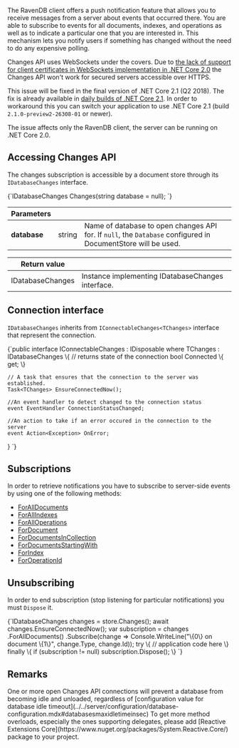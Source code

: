 
The RavenDB client offers a push notification feature that allows you to receive messages from a server about events that occurred there.
You are able to subscribe to events for all documents, indexes, and operations as well as to indicate a particular one that you are interested in. 
This mechanism lets you notify users if something has changed without the need to do any expensive polling. 

<Admonition type="danger" title="Changes API on Secured Server" id="changes-api-on-secured-server" href="#changes-api-on-secured-server">

Changes API uses WebSockets under the covers. Due to [the lack of support for client certificates in WebSockets implementation in .NET Core 2.0](https://github.com/dotnet/corefx/issues/5120#issuecomment-348557761)
the Changes API won't work for secured servers accessible over HTTPS.

This issue will be fixed in the final version of .NET Core 2.1 (Q2 2018). The fix is already available in [daily builds of .NET Core 2.1](https://github.com/dotnet/core-setup#daily-builds). 
In order to workaround this you can switch your application to use .NET Core 2.1 (build `2.1.0-preview2-26308-01` or newer). 

The issue affects only the RavenDB client, the server can be running on .NET Core 2.0.
</Admonition>

## Accessing Changes API

The changes subscription is accessible by a document store through its `IDatabaseChanges` interface.

<TabItem value="changes_1" label="changes_1">
<CodeBlock language="csharp">
{`IDatabaseChanges Changes(string database = null);
`}
</CodeBlock>
</TabItem>

| Parameters | | |
| ------------- | ------------- | ----- |
| **database** | string | Name of database to open changes API for. If `null`, the `Database` configured in DocumentStore will be used. |

| Return value | |
| ------------- | ----- |
| IDatabaseChanges | Instance implementing IDatabaseChanges interface. |

## Connection interface

`IDatabaseChanges` inherits from `IConnectableChanges<TChanges>` interface that represent the connection.

<TabItem value="connectable_changes" label="connectable_changes">
<CodeBlock language="csharp">
{`public interface IConnectableChanges<TChanges> : IDisposable
    where TChanges : IDatabaseChanges
\{
    // returns state of the connection
    bool Connected \{ get; \}

    // A task that ensures that the connection to the server was established.
    Task<TChanges> EnsureConnectedNow();

    //An event handler to detect changed to the connection status
    event EventHandler ConnectionStatusChanged;

    //An action to take if an error occured in the connection to the server
    event Action<Exception> OnError;
\}
`}
</CodeBlock>
</TabItem>

## Subscriptions

In order to retrieve notifications you have to subscribe to server-side events by using one of the following methods:

- [ForAllDocuments](../../client-api/changes/how-to-subscribe-to-document-changes.mdx#foralldocuments)
- [ForAllIndexes](../../client-api/changes/how-to-subscribe-to-index-changes.mdx#forallindexes)
- [ForAllOperations](../../client-api/changes/how-to-subscribe-to-operation-changes.mdx#foralloperations)
- [ForDocument](../../client-api/changes/how-to-subscribe-to-document-changes.mdx#fordocument)
- [ForDocumentsInCollection](../../client-api/changes/how-to-subscribe-to-document-changes.mdx#fordocumentsincollection)
- [ForDocumentsStartingWith](../../client-api/changes/how-to-subscribe-to-document-changes.mdx#fordocumentsstartingwith)
- [ForIndex](../../client-api/changes/how-to-subscribe-to-index-changes.mdx#forindex)
- [ForOperationId](../../client-api/changes/how-to-subscribe-to-operation-changes.mdx#foroperation)

## Unsubscribing

In order to end subscription (stop listening for particular notifications) you must `Dispose` it.

<TabItem value="changes_2" label="changes_2">
<CodeBlock language="csharp">
{`IDatabaseChanges changes = store.Changes();
await changes.EnsureConnectedNow();
var subscription = changes
        .ForAllDocuments()
        .Subscribe(change => Console.WriteLine("\{0\} on document \{1\}", change.Type, change.Id));
try
\{
    // application code here
\}
finally
\{
    if (subscription != null)
        subscription.Dispose();
\}
`}
</CodeBlock>
</TabItem>

## Remarks

<Admonition type="note" title="">
One or more open Changes API connections will prevent a database from becoming idle and unloaded, regardless of [configuration value for database idle timeout](../../server/configuration/database-configuration.mdx#databasesmaxidletimeinsec)
</Admonition>

<Admonition type="info" title="">
To get more method overloads, especially the ones supporting delegates, please add [Reactive Extensions Core](https://www.nuget.org/packages/System.Reactive.Core/) package to your project.
</Admonition>


